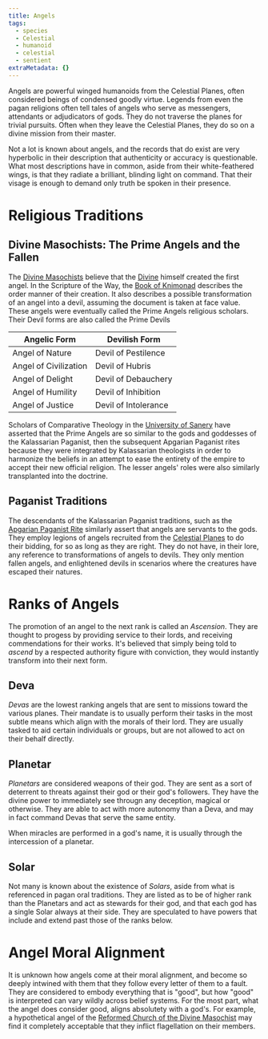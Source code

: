 ```yaml
---
title: Angels
tags:
  - species
  - Celestial
  - humanoid
  - celestial
  - sentient
extraMetadata: {}
---
```


Angels are powerful winged humanoids from the Celestial Planes, often considered
beings of condensed goodly virtue. Legends from even the pagan religions often
tell tales of angels who serve as messengers, attendants or adjudicators of
gods. They do not traverse the planes for trivial pursuits. Often when they
leave the Celestial Planes, they do so on a divine mission from their master.

Not a lot is known about angels, and the records that do exist are very
hyperbolic in their description that authenticity or accuracy is questionable.
What most descriptions have in common, aside from their white-feathered wings,
is that they radiate a brilliant, blinding light on command. That their visage
is enough to demand only truth be spoken in their presence.

# Religious Traditions

## Divine Masochists: The Prime Angels and the Fallen

The [Divine Masochists](../organizations/orthodox-divine-masochist.mdx) believe
that the [Divine](../characters/divine-masochist.mdx) himself created the first
angel. In the Scripture of the Way, the
[Book of Knimonad](../religions/divine-masochism/orthodox/doctrine/knimonad.mdx)
describes the order manner of their creation. It also describes a possible
transformation of an angel into a devil, assuming the document is taken at face
value. These angels were eventually called the Prime Angels religious scholars.
Their Devil forms are also called the Prime Devils

| Angelic Form          | Devilish Form        |
| --------------------- | -------------------- |
| Angel of Nature       | Devil of Pestilence  |
| Angel of Civilization | Devil of Hubris      |
| Angel of Delight      | Devil of Debauchery  |
| Angel of Humility     | Devil of Inhibition  |
| Angel of Justice      | Devil of Intolerance |

Scholars of Comparative Theology in the
[University of Sanery](../organizations/university-of-sanery.mdx) have asserted
that the Prime Angels are so similar to the gods and goddesses of the
Kalassarian Paganist, then the subsequent Apgarian Paganist rites because they
were integrated by Kalassarian theologists in order to harmonize the beliefs in
an attempt to ease the entirety of the empire to accept their new official
religion. The lesser angels' roles were also similarly transplanted into the
doctrine.

## Paganist Traditions

The descendants of the Kalassarian Paganist traditions, such as the
[Apgarian Paganist Rite](../religions/paganism/apgarian/index.mdx) similarly
assert that angels are servants to the gods. They employ legions of angels
recruited from the [Celestial Planes](../locations/celestial-planes.mdx) to do
their bidding, for so as long as they are right. They do not have, in their
lore, any reference to transformations of angels to devils. They only mention
fallen angels, and enlightened devils in scenarios where the creatures have
escaped their natures.

# Ranks of Angels

The promotion of an angel to the next rank is called an *Ascension*. They are
thought to progess by providing service to their lords, and receiving
commendations for their works. It's believed that simply being told to *ascend*
by a respected authority figure with conviction, they would instantly transform
into their next form.

## Deva

*Devas* are the lowest ranking angels that are sent to missions toward the
various planes. Their mandate is to usually perform their tasks in the most
subtle means which align with the morals of their lord. They are usually tasked
to aid certain individuals or groups, but are not allowed to act on their behalf
directly.

## Planetar

*Planetars* are considered weapons of their god. They are sent as a sort of
deterrent to threats against their god or their god's followers. They have the
divine power to immediately see througn any deception, magical or otherwise.
They are able to act with more autonomy than a Deva, and may in fact command
Devas that serve the same entity.

When miracles are performed in a god's name, it is usually through the
intercession of a planetar.

## Solar

Not many is known about the existence of *Solars*, aside from what is referenced
in pagan oral traditions. They are listed as to be of higher rank than the
Planetars and act as stewards for their god, and that each god has a single
Solar always at their side. They are speculated to have powers that include and
extend past those of the ranks below.

# Angel Moral Alignment

It is unknown how angels come at their moral alignment, and become so deeply
intwined with them that they follow every letter of them to a fault. They are
considered to embody everything that is "good", but how "good" is interpreted
can vary wildly across belief systems. For the most part, what the angel does
consider good, aligns absolutety with a god's. For example, a hypothetical angel
of the
[Reformed Church of the Divine Masochist](../religions/divine-masochism/reformist/index.mdx)
may find it completely acceptable that they inflict flagellation on their
members.
